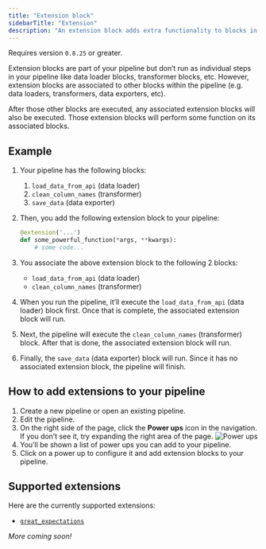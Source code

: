 ```yaml
---
title: "Extension block"
sidebarTitle: "Extension"
description: "An extension block adds extra functionality to blocks in your pipeline."
---
```


<Note>Requires version `0.8.25` or greater.</Note>

Extension blocks are part of your pipeline but don’t run as individual steps in your pipeline like
data loader blocks, transformer blocks, etc. However, extension blocks are associated to other
blocks within the pipeline (e.g. data loaders, transformers, data exporters, etc).

After those other blocks are executed, any associated extension blocks will also be executed.
Those extension blocks will perform some function on its associated blocks.

## Example

1. Your pipeline has the following blocks:
    1. `load_data_from_api` (data loader)
    1. `clean_column_names` (transformer)
    1. `save_data` (data exporter)

1. Then, you add the following extension block to your pipeline:

    ```python
    @extension('...')
    def some_powerful_function(*args, **kwargs):
        # some code...
    ```

1. You associate the above extension block to the following 2 blocks:

    - `load_data_from_api` (data loader)
    - `clean_column_names` (transformer)

1. When you run the pipeline, it’ll execute the `load_data_from_api` (data loader) block first.
Once that is complete, the associated extension block will run.

1. Next, the pipeline will execute the `clean_column_names` (transformer) block. After that is done,
the associated extension block will run.

1. Finally, the `save_data` (data exporter) block will run. Since it has no associated extension block,
the pipeline will finish.

## How to add extensions to your pipeline

1. Create a new pipeline or open an existing pipeline.
1. Edit the pipeline.
1. On the right side of the page, click the <b>Power ups</b> icon in the navigation.
If you don’t see it, try expanding the right area of the page.
    ![Power ups](https://github.com/kozmoai/assets/blob/main/notebook/extensions/power-ups.jpg?raw=true)
1. You’ll be shown a list of power ups you can add to your pipeline.
1. Click on a power up to configure it and add extension blocks to your pipeline.

## Supported extensions

Here are the currently supported extensions:

- [`great_expectations`](/development/testing/great-expectations)

*More coming soon!*
